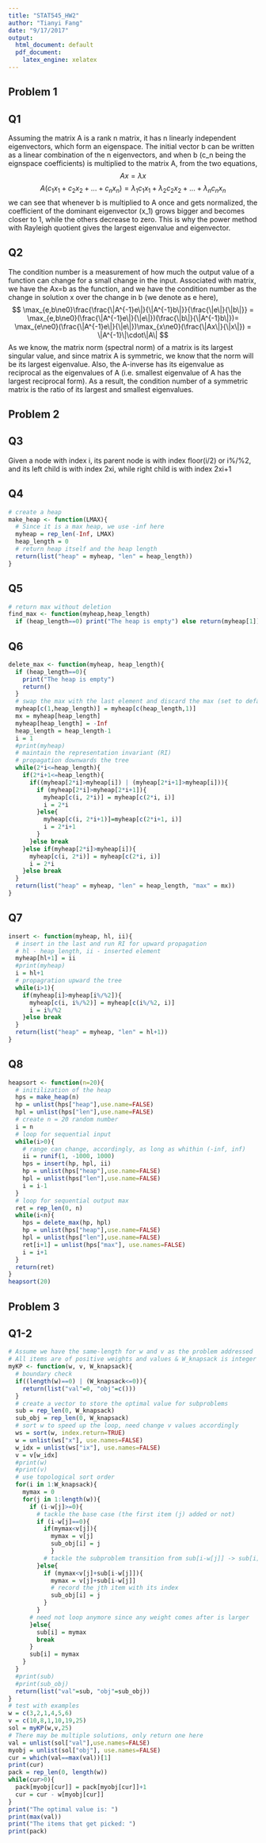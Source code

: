 ---
title: "STAT545_HW2"
author: "Tianyi Fang"
date: "9/17/2017"
output:
  html_document: default
  pdf_document:
    latex_engine: xelatex
---

## Problem 1
## Q1
Assuming the matrix A is a rank n matrix, it has n linearly independent eigenvectors, which form an eigenspace. The initial vector b can be written as a linear combination of the n eigenvectors, and when b (c_n being the eignspace coefficients) is multiplied to the matrix A, from the two equations, 
$$Ax = \lambda x$$
$$A(c_1 x_1 + c_2 x_2 + ... + c_n x_n) = \lambda_1 c_1 x_1 + \lambda_2 c_2 x_2 + ... + \lambda_n c_n x_n$$
we can see that whenever b is multiplied to A once and gets normalized, the coefficient of the dominant eigenvector (x_1) grows bigger and becomes closer to 1, while the others decrease to zero. This is why the power method with Rayleigh quotient gives the largest eigenvalue and eigenvector.  


## Q2
The condition number is a measurement of how much the output value of a function can change for a small change in the input. Associated with matrix, we have the Ax=b as the function, and we have the condition number as the change in solution x over the change in b (we denote as e here),
$$
\max_{e,b\ne0}\frac{\frac{\|A^{-1}e\|}{\|A^{-1}b\|}}{\frac{\|e\|}{\|b\|}} = 
\max_{e,b\ne0}(\frac{\|A^{-1}e\|}{\|e\|})(\frac{\|b\|}{\|A^{-1}b\|})=
\max_{e\ne0}(\frac{\|A^{-1}e\|}{\|e\|})\max_{x\ne0}(\frac{\|Ax\|}{\|x\|}) = \|A^{-1}\|\cdot\|A\|
$$
As we know, the matrix norm (spectral norm) of a matrix is its largest singular value, and since matrix A is symmetric, we know that the norm will be its largest eigenvalue. Also, the A-inverse has its eigenvalue as reciprocal as the eigenvalues of A (i.e. smallest eigenvalue of A has the largest reciprocal form). As a result, the condition number of a symmetric matrix is the ratio of its largest and smallest eigenvalues.  


## Problem 2
## Q3
Given a node with index i, its parent node is with index floor(i/2) or i%/%2, and its left child is with index 2xi, while right child is with index 2xi+1

## Q4
```{r}
# create a heap
make_heap <- function(LMAX){
  # Since it is a max heap, we use -inf here
  myheap = rep_len(-Inf, LMAX)
  heap_length = 0
  # return heap itself and the heap length
  return(list("heap" = myheap, "len" = heap_length))
}
```

## Q5
```{r}
# return max without deletion
find_max <- function(myheap,heap_length)
  if (heap_length==0) print("The heap is empty") else return(myheap[1])
```

## Q6
```{r}
delete_max <- function(myheap, heap_length){
  if (heap_length==0){
    print("The heap is empty")
    return()
  }
  # swap the max with the last element and discard the max (set to default)
  myheap[c(1,heap_length)] = myheap[c(heap_length,1)]
  mx = myheap[heap_length]
  myheap[heap_length] = -Inf
  heap_length = heap_length-1
  i = 1
  #print(myheap)
  # maintain the representation invariant (RI)
  # propagation downwards the tree
  while(2*i<=heap_length){
    if(2*i+1<=heap_length){
      if((myheap[2*i]>myheap[i]) | (myheap[2*i+1]>myheap[i])){
        if (myheap[2*i]>myheap[2*i+1]){
          myheap[c(i, 2*i)] = myheap[c(2*i, i)]
          i = 2*i
        }else{
          myheap[c(i, 2*i+1)]=myheap[c(2*i+1, i)]
          i = 2*i+1
        }
      }else break
    }else if(myheap[2*i]>myheap[i]){
      myheap[c(i, 2*i)] = myheap[c(2*i, i)]
      i = 2*i
    }else break
  }
  return(list("heap" = myheap, "len" = heap_length, "max" = mx))
}
```

## Q7
```{r}
insert <- function(myheap, hl, ii){
  # insert in the last and run RI for upward propagation
  # hl - heap_length, ii - inserted element
  myheap[hl+1] = ii
  #print(myheap)
  i = hl+1
  # propagration upward the tree
  while(i>1){
    if(myheap[i]>myheap[i%/%2]){
      myheap[c(i, i%/%2)] = myheap[c(i%/%2, i)]
      i = i%/%2
    }else break
  }
  return(list("heap" = myheap, "len" = hl+1))
}
```

## Q8
```{r}
heapsort <- function(n=20){
  # initilization of the heap
  hps = make_heap(n)
  hp = unlist(hps["heap"],use.name=FALSE)
  hpl = unlist(hps["len"],use.name=FALSE)
  # create n = 20 random number
  i = n
  # loop for sequential input
  while(i>0){
    # range can change, accordingly, as long as whithin (-inf, inf)
    ii = runif(1, -1000, 1000)
    hps = insert(hp, hpl, ii)
    hp = unlist(hps["heap"],use.name=FALSE)
    hpl = unlist(hps["len"],use.name=FALSE)
    i = i-1
  }
  # loop for sequential output max
  ret = rep_len(0, n)
  while(i<n){
    hps = delete_max(hp, hpl)
    hp = unlist(hps["heap"],use.name=FALSE)
    hpl = unlist(hps["len"],use.name=FALSE) 
    ret[i+1] = unlist(hps["max"], use.names=FALSE)
    i = i+1
  }
  return(ret)
}
heapsort(20)
```

## Problem 3
## Q1-2
```{r}
# Assume we have the same-length for w and v as the problem addressed
# All items are of positive weights and values & W_knapsack is integer
myKP <- function(w, v, W_knapsack){
  # boundary check
  if((length(w)==0) | (W_knapsack<=0)){
    return(list("val"=0, "obj"=c()))
  }
  # create a vector to store the optimal value for subproblems
  sub = rep_len(0, W_knapsack)
  sub_obj = rep_len(0, W_knapsack)
  # sort w to speed up the loop, need change v values accordingly
  ws = sort(w, index.return=TRUE)
  w = unlist(ws["x"], use.names=FALSE)
  w_idx = unlist(ws["ix"], use.names=FALSE)
  v = v[w_idx]
  #print(w)
  #print(v)
  # use topological sort order
  for(i in 1:W_knapsack){
    mymax = 0
    for(j in 1:length(w)){
      if (i-w[j]>=0){
        # tackle the base case (the first item (j) added or not)
        if (i-w[j]==0){
          if(mymax<v[j]){
            mymax = v[j]
            sub_obj[i] = j
            }
          # tackle the subproblem transition from sub[i-w[j]] -> sub[i] using max
        }else{
          if (mymax<v[j]+sub[i-w[j]]){
            mymax = v[j]+sub[i-w[j]]
            # record the jth item with its index
            sub_obj[i] = j
          }
        }
      # need not loop anymore since any weight comes after is larger
      }else{
        sub[i] = mymax
        break
      }
      sub[i] = mymax
    }  
  }
  #print(sub)
  #print(sub_obj)
  return(list("val"=sub, "obj"=sub_obj))
}
# test with examples
w = c(3,2,1,4,5,6)
v = c(10,8,1,10,19,25)
sol = myKP(w,v,25)
# There may be multiple solutions, only return one here
val = unlist(sol["val"],use.names=FALSE)
myobj = unlist(sol["obj"], use.names=FALSE)
cur = which(val==max(val))[1]
print(cur)
pack = rep_len(0, length(w))
while(cur>0){
  pack[myobj[cur]] = pack[myobj[cur]]+1
  cur = cur - w[myobj[cur]]
}
print("The optimal value is: ")
print(max(val))
print("The items that get picked: ")
print(pack)
```